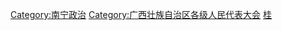 [[Category:南宁政治|Category:南宁政治]]
[[Category:广西壮族自治区各级人民代表大会|Category:广西壮族自治区各级人民代表大会]]
[[Category:设区的市人民代表大会|桂]]